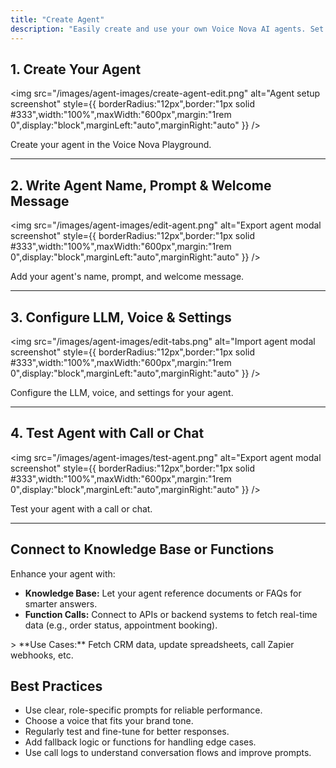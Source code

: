 ```yaml
---
title: "Create Agent"
description: "Easily create and use your own Voice Nova AI agents. Set them up quickly and make them work the way you want."
---
```


## 1. Create Your Agent

<img
  src="/images/agent-images/create-agent-edit.png"
  alt="Agent setup screenshot"
  style={{ borderRadius:"12px",border:"1px solid #333",width:"100%",maxWidth:"600px",margin:"1rem 0",display:"block",marginLeft:"auto",marginRight:"auto" }}
/>

<p style={{ textAlign:"center",color:"#bbb",fontSize:"1.05rem",marginTop:"0.5rem",marginBottom:"2rem",fontStyle:"italic" }}>
Create your agent in the Voice Nova Playground.

</p>

---

## 2. Write Agent Name, Prompt & Welcome Message

<img
  src="/images/agent-images/edit-agent.png"
  alt="Export agent modal screenshot"
  style={{ borderRadius:"12px",border:"1px solid #333",width:"100%",maxWidth:"600px",margin:"1rem 0",display:"block",marginLeft:"auto",marginRight:"auto" }}
/>

<p style={{ textAlign:"center",color:"#bbb",fontSize:"1.05rem",marginTop:"0.5rem",marginBottom:"2rem",fontStyle:"italic" }}>
Add your agent's name, prompt, and welcome message.

</p>

---

## 3. Configure LLM, Voice & Settings

<img
  src="/images/agent-images/edit-tabs.png"
  alt="Import agent modal screenshot"
  style={{ borderRadius:"12px",border:"1px solid #333",width:"100%",maxWidth:"600px",margin:"1rem 0",display:"block",marginLeft:"auto",marginRight:"auto" }}
/>

<p style={{ textAlign:"center",color:"#bbb",fontSize:"1.05rem",marginTop:"0.5rem",marginBottom:"2rem",fontStyle:"italic" }}>
Configure the LLM, voice, and settings for your agent.

</p>

---

## 4. Test Agent with Call or Chat

<img
  src="/images/agent-images/test-agent.png"
  alt="Export agent modal screenshot"
  style={{ borderRadius:"12px",border:"1px solid #333",width:"100%",maxWidth:"600px",margin:"1rem 0",display:"block",marginLeft:"auto",marginRight:"auto" }}
/>

<p style={{ textAlign:"center",color:"#bbb",fontSize:"1.05rem",marginTop:"0.5rem",marginBottom:"2rem",fontStyle:"italic" }}>
Test your agent with a call or chat.

</p>

---

##  Connect to Knowledge Base or Functions

Enhance your agent with:

- **Knowledge Base:** Let your agent reference documents or FAQs for smarter answers.
- **Function Calls:** Connect to APIs or backend systems to fetch real-time data (e.g., order status, appointment booking).

<Info>
  > **Use Cases:** Fetch CRM data, update spreadsheets, call Zapier webhooks, etc.
</Info>

## Best Practices

- Use clear, role-specific prompts for reliable performance.
- Choose a voice that fits your brand tone.
- Regularly test and fine-tune for better responses.
- Add fallback logic or functions for handling edge cases.
- Use call logs to understand conversation flows and improve prompts.